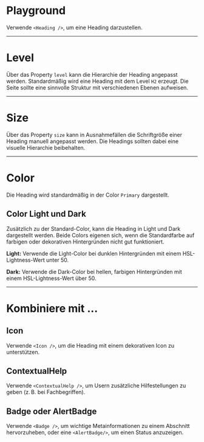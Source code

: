 # Playground

Verwende `<Heading />`, um eine Heading darzustellen.

<LiveCodeEditor />

---

# Level

Über das Property `level` kann die Hierarchie der Heading angepasst werden.
Standardmäßig wird eine Heading mit dem Level `H2` erzeugt. Die Seite sollte
eine sinnvolle Struktur mit verschiedenen Ebenen aufweisen.

<LiveCodeEditor example="levels" editorCollapsed />

---

# Size

Über das Property `size` kann in Ausnahmefällen die Schriftgröße einer Heading
manuell angepasst werden. Die Headings sollten dabei eine visuelle Hierarchie
beibehalten.

<LiveCodeEditor example="size" editorCollapsed />

---

# Color

Die Heading wird standardmäßig in der Color `Primary` dargestellt.

## Color Light und Dark

Zusätzlich zu der Standard-Color, kann die Heading in Light und Dark dargestellt
werden. Beide Colors eigenen sich, wenn die Standardfarbe auf farbigen oder
dekorativen Hintergründen nicht gut funktioniert.

<LiveCodeEditor example="dark" bgColor="light" editorCollapsed />

<LiveCodeEditor example="light" bgColor="dark" editorCollapsed />

**Light:** Verwende die Light-Color bei dunklen Hintergründen mit einem
HSL-Lightness-Wert unter 50.

**Dark:** Verwende die Dark-Color bei hellen, farbigen Hintergründen mit einem
HSL-Lightness-Wert über 50.

---

# Kombiniere mit ...

## Icon

Verwende `<Icon />`, um die Heading mit einem dekorativen Icon zu unterstützen.

<LiveCodeEditor example="icon" editorCollapsed />

## ContextualHelp

Verwende `<ContextualHelp />`, um Usern zusätzliche Hilfestellungen zu geben
(z. B. bei Fachbegriffen).

<LiveCodeEditor example="contextualHelp" editorCollapsed />

## Badge oder AlertBadge

Verwende `<Badge />`, um wichtige Metainformationen zu einem Abschnitt
hervorzuheben, oder eine `<AlertBadge/>`, um einen Status anzuzeigen.

<LiveCodeEditor example="badge" editorCollapsed />
